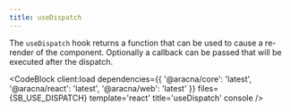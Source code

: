 ```yaml
---
title: useDispatch
---
```



The `useDispatch` hook returns a function that can be used to cause a re-render of the component.
Optionally a callback can be passed that will be executed after the dispatch.

<CodeBlock
  client:load
  dependencies={{
    '@aracna/core': 'latest',
    '@aracna/react': 'latest',
    '@aracna/web': 'latest'
  }}
  files={SB_USE_DISPATCH}
  template='react'
  title='useDispatch'
  console
/>
